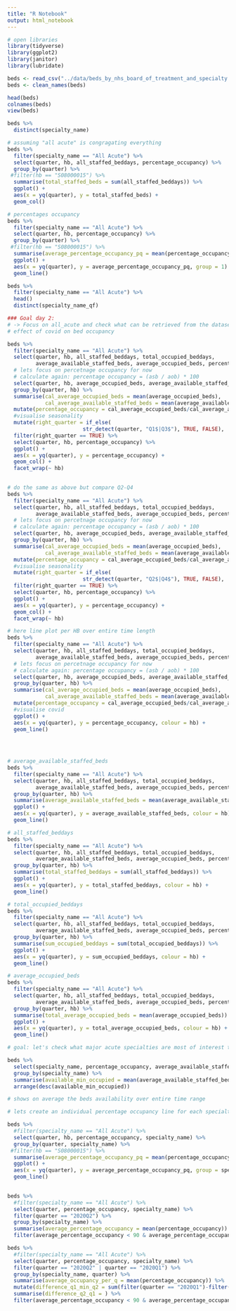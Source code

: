 ```yaml
---
title: "R Notebook"
output: html_notebook
---
```


```r
# open libraries
library(tidyverse)
library(ggplot2)
library(janitor)
library(lubridate)
```

```r
beds <- read_csv("../data/beds_by_nhs_board_of_treatment_and_specialty.csv")
beds <- clean_names(beds)
```

```r
head(beds)
colnames(beds)
view(beds)
```

```r
beds %>% 
  distinct(specialty_name)
```

```r
# assuming "all acute" is congragating everything
beds %>% 
  filter(specialty_name == "All Acute") %>% 
  select(quarter, hb, all_staffed_beddays, percentage_occupancy) %>% 
  group_by(quarter) %>% 
 #filter(hb == "S08000015") %>% 
  summarise(total_staffed_beds = sum(all_staffed_beddays)) %>% 
  ggplot() +
  aes(x = yq(quarter), y = total_staffed_beds) +
  geom_col()
```


```r
# percentages occupancy
beds %>% 
  filter(specialty_name == "All Acute") %>% 
  select(quarter, hb, percentage_occupancy) %>% 
  group_by(quarter) %>% 
 #filter(hb == "S08000015") %>% 
  summarise(average_percentage_occupancy_pq = mean(percentage_occupancy)) %>% 
  ggplot() +
  aes(x = yq(quarter), y = average_percentage_occupancy_pq, group = 1) +
  geom_line()

```

```r
beds %>% 
  filter(specialty_name == "All Acute") %>% 
  head()
  distinct(specialty_name_qf)
```

```r
### Goal day 2:
# -> Focus on all_acute and check what can be retrieved from the dataset to answer:
# effect of covid on bed occupancy

beds %>% 
  filter(specialty_name == "All Acute") %>% 
  select(quarter, hb, all_staffed_beddays, total_occupied_beddays, 
         average_available_staffed_beds, average_occupied_beds, percentage_occupancy) %>% 
  # lets focus on percetnage occupancy for now
  # calculate again: percentage occupancy = (asb / aob) * 100
  select(quarter, hb, average_occupied_beds, average_available_staffed_beds) %>% 
  group_by(quarter, hb) %>% 
  summarise(cal_average_occupied_beds = mean(average_occupied_beds),
            cal_average_available_staffed_beds = mean(average_available_staffed_beds)) %>% 
  mutate(percentage_occupancy = cal_average_occupied_beds/cal_average_available_staffed_beds) %>% 
  #visualise seasonality
  mutate(right_quarter = if_else(
                        str_detect(quarter, "Q1$|Q3$"), TRUE, FALSE), .before = hb) %>% 
  filter(right_quarter == TRUE) %>%
  select(quarter, hb, percentage_occupancy) %>% 
  ggplot() +
  aes(x = yq(quarter), y = percentage_occupancy) +
  geom_col() +
  facet_wrap(~ hb)
  


```
```r
# do the same as above but compare Q2-Q4
beds %>% 
  filter(specialty_name == "All Acute") %>% 
  select(quarter, hb, all_staffed_beddays, total_occupied_beddays, 
         average_available_staffed_beds, average_occupied_beds, percentage_occupancy) %>% 
  # lets focus on percetnage occupancy for now
  # calculate again: percentage occupancy = (asb / aob) * 100
  select(quarter, hb, average_occupied_beds, average_available_staffed_beds) %>% 
  group_by(quarter, hb) %>% 
  summarise(cal_average_occupied_beds = mean(average_occupied_beds),
            cal_average_available_staffed_beds = mean(average_available_staffed_beds)) %>% 
  mutate(percentage_occupancy = cal_average_occupied_beds/cal_average_available_staffed_beds) %>% 
  #visualise seasonality
  mutate(right_quarter = if_else(
                        str_detect(quarter, "Q2$|Q4$"), TRUE, FALSE), .before = hb) %>% 
  filter(right_quarter == TRUE) %>%
  select(quarter, hb, percentage_occupancy) %>% 
  ggplot() +
  aes(x = yq(quarter), y = percentage_occupancy) +
  geom_col() +
  facet_wrap(~ hb)
```




```r
# here line plot per HB over entire time length
beds %>% 
  filter(specialty_name == "All Acute") %>% 
  select(quarter, hb, all_staffed_beddays, total_occupied_beddays, 
         average_available_staffed_beds, average_occupied_beds, percentage_occupancy) %>% 
  # lets focus on percetnage occupancy for now
  # calculate again: percentage occupancy = (asb / aob) * 100
  select(quarter, hb, average_occupied_beds, average_available_staffed_beds) %>% 
  group_by(quarter, hb) %>% 
  summarise(cal_average_occupied_beds = mean(average_occupied_beds),
            cal_average_available_staffed_beds = mean(average_available_staffed_beds)) %>% 
  mutate(percentage_occupancy = cal_average_occupied_beds/cal_average_available_staffed_beds) %>% 
  #visualise covid
  ggplot() +
  aes(x = yq(quarter), y = percentage_occupancy, colour = hb) +
  geom_line()
  

  
```

```r
# average_available_staffed_beds
beds %>% 
  filter(specialty_name == "All Acute") %>% 
  select(quarter, hb, all_staffed_beddays, total_occupied_beddays, 
         average_available_staffed_beds, average_occupied_beds, percentage_occupancy) %>% 
  group_by(quarter, hb) %>% 
  summarise(average_available_staffed_beds = mean(average_available_staffed_beds)) %>% 
  ggplot() +
  aes(x = yq(quarter), y = average_available_staffed_beds, colour = hb) +
  geom_line()
```
```r
# all_staffed_beddays
beds %>% 
  filter(specialty_name == "All Acute") %>% 
  select(quarter, hb, all_staffed_beddays, total_occupied_beddays, 
         average_available_staffed_beds, average_occupied_beds, percentage_occupancy) %>% 
  group_by(quarter, hb) %>% 
  summarise(total_staffed_beddays = sum(all_staffed_beddays)) %>% 
  ggplot() +
  aes(x = yq(quarter), y = total_staffed_beddays, colour = hb) +
  geom_line()
```

```r
# total_occupied_beddays
beds %>% 
  filter(specialty_name == "All Acute") %>% 
  select(quarter, hb, all_staffed_beddays, total_occupied_beddays, 
         average_available_staffed_beds, average_occupied_beds, percentage_occupancy) %>% 
  group_by(quarter, hb) %>% 
  summarise(sum_occupied_beddays = sum(total_occupied_beddays)) %>% 
  ggplot() +
  aes(x = yq(quarter), y = sum_occupied_beddays, colour = hb) +
  geom_line()
```
```r
# average_occupied_beds
beds %>% 
  filter(specialty_name == "All Acute") %>% 
  select(quarter, hb, all_staffed_beddays, total_occupied_beddays, 
         average_available_staffed_beds, average_occupied_beds, percentage_occupancy) %>% 
  group_by(quarter, hb) %>% 
  summarise(total_average_occupied_beds = mean(average_occupied_beds)) %>% 
  ggplot() +
  aes(x = yq(quarter), y = total_average_occupied_beds, colour = hb) +
  geom_line()
```






```r
# goal: let's check what major acute specialties are most of interest to us?

beds %>% 
  select(specialty_name, percentage_occupancy, average_available_staffed_beds, average_occupied_beds) %>% 
  group_by(specialty_name) %>% 
  summarise(available_min_occupied = mean(average_available_staffed_beds-average_occupied_beds)) %>% 
  arrange(desc(available_min_occupied))

# shows on average the beds availability over entire time range
```

```r
# lets create an individual percentage occupancy line for each specialty

beds %>% 
  #filter(specialty_name == "All Acute") %>% 
  select(quarter, hb, percentage_occupancy, specialty_name) %>% 
  group_by(quarter, specialty_name) %>% 
 #filter(hb == "S08000015") %>% 
  summarise(average_percentage_occupancy_pq = mean(percentage_occupancy)) %>% 
  ggplot() +
  aes(x = yq(quarter), y = average_percentage_occupancy_pq, group = specialty_name) +
  geom_line()
    
```
```r
beds %>% 
  #filter(specialty_name == "All Acute") %>% 
  select(quarter, percentage_occupancy, specialty_name) %>% 
  filter(quarter == "2020Q2") %>% 
  group_by(specialty_name) %>% 
  summarise(average_percentage_occupancy = mean(percentage_occupancy)) %>% 
  filter(average_percentage_occupancy < 90 & average_percentage_occupancy > 25)
```

```r
beds %>% 
  #filter(specialty_name == "All Acute") %>% 
  select(quarter, percentage_occupancy, specialty_name) %>% 
  filter(quarter == "2020Q2" | quarter == "2020Q1") %>% 
  group_by(specialty_name, quarter) %>% 
  summarise(average_occupancy_per_q = mean(percentage_occupancy)) %>% 
  mutate(difference_q1_min_q2 = sum(filter(quarter == "2020Q1")-filter(quarter == "2020Q2")))
  summarise(difference_q2_q1 = ) %>% 
  filter(average_percentage_occupancy < 90 & average_percentage_occupancy > 25)
```


